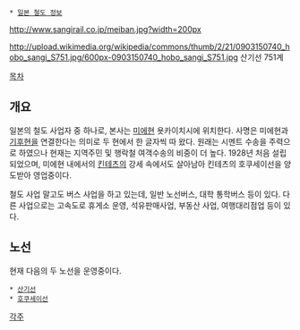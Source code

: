 {{{+1 三岐鉄道 / Sangi Railway }}}
 * [[일본 철도 정보]]
http://www.sangirail.co.jp/meiban.jpg?width=200px

http://upload.wikimedia.org/wikipedia/commons/thumb/2/21/0903150740_hobo_sangi_S751.jpg/600px-0903150740_hobo_sangi_S751.jpg
산기선 751계

[[목차]]
== 개요 ==
일본의 철도 사업자 중 하나로, 본사는 [[미에]]현 욧카이치시에 위치한다. 사명은 미에현과 [[기후]]현을 연결한다는 의미로 두 현에서 한 글자씩 따 왔다. 원래는 시멘트 수송을 주력으로 하였으나 현재는 지역주민 및 행락철 여객수송의 비중이 더 높다. 1928년 처음 설립되었으며, 미에현 내에서의 [[킨테츠]]의 강세 속에서도 살아남아 킨테츠의 호쿠세이선을 양도받아 영업중이다.

철도 사업 말고도 버스 사업을 하고 있는데, 일반 노선버스, 대학 통학버스 등이 있다. 다른 사업으로는 고속도로 휴게소 운영, 석유판매사업, 부동산 사업, 여행대리점업 등이 있다.

== 노선 ==
현재 다음의 두 노선을 운영중이다.

 * [[산기선]]
 * [[호쿠세이선]]

[[각주]]
